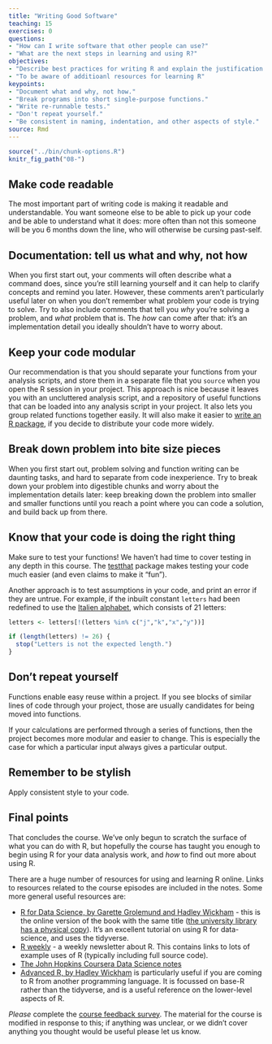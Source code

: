 ```yaml
---
title: "Writing Good Software"
teaching: 15
exercises: 0
questions:
- "How can I write software that other people can use?"
- "What are the next steps in learning and using R?"
objectives:
- "Describe best practices for writing R and explain the justification for each."
- "To be aware of additioanl resources for learning R"
keypoints:
- "Document what and why, not how."
- "Break programs into short single-purpose functions."
- "Write re-runnable tests."
- "Don't repeat yourself."
- "Be consistent in naming, indentation, and other aspects of style."
source: Rmd
---
```


```r
source("../bin/chunk-options.R")
knitr_fig_path("08-")
```

## Make code readable

The most important part of writing code is making it readable and understandable.
You want someone else to be able to pick up your code and be able to understand
what it does: more often than not this someone will be you 6 months down the line,
who will otherwise be cursing past-self.

## Documentation: tell us what and why, not how

When you first start out, your comments will often describe what a command does,
since you're still learning yourself and it can help to clarify concepts and
remind you later. However, these comments aren't particularly useful later on
when you don't remember what problem your code is trying to solve. Try to also
include comments that tell you *why* you're solving a problem, and *what* problem
that is. The *how* can come after that: it's an implementation detail you ideally
shouldn't have to worry about.

## Keep your code modular

Our recommendation is that you should separate your functions from your analysis
scripts, and store them in a separate file that you `source` when you open the R
session in your project. This approach is nice because it leaves you with an
uncluttered analysis script, and a repository of useful functions that can be
loaded into any analysis script in your project. It also lets you group related
functions together easily. It will also make it easier to 
[write an R package](http://r-pkgs.had.co.nz/), if you decide to distribute your
code more widely.

## Break down problem into bite size pieces

When you first start out, problem solving and function writing can be daunting
tasks, and hard to separate from code inexperience. Try to break down your
problem into digestible chunks and worry about the implementation details later:
keep breaking down the problem into smaller and smaller functions until you
reach a point where you can code a solution, and build back up from there.

## Know that your code is doing the right thing

Make sure to test your functions!  We haven't had time to cover testing in any depth
in this course.  The [testthat](https://github.com/hadley/testthat) package makes
testing your code much easier (and even claims to make it "fun").

Another approach
is to test assumptions in your code, and print an error if they are untrue.  For example,
if the inbuilt constant `letters` had been redefined to use the [Italien alphabet](https://en.wikipedia.org/wiki/Italian_orthography), which consists of 21 letters:

```r
letters <- letters[!(letters %in% c("j","k","x","y"))]

if (length(letters) != 26) {
  stop("Letters is not the expected length.")
}
```

## Don't repeat yourself

Functions enable easy reuse within a project. If you see blocks of similar
lines of code through your project, those are usually candidates for being
moved into functions.

If your calculations are performed through a series of functions, then the
project becomes more modular and easier to change. This is especially the case
for which a particular input always gives a particular output.

## Remember to be stylish

Apply consistent style to your code.

## Final points

That concludes the course. We've only begun to scratch the surface of what you can do with R,
but hopefully the course has taught you enough to begin using R for your data
analysis work, and _how_ to find out more about using R.  

There are a huge number of resources for using and learning R online.  Links to resources related to the course episodes are included in the notes.  Some more general useful resources are:

* [R for Data Science, by Garette Grolemund and Hadley Wickham](http://r4ds.had.co.nz/) - this is the online version of the book with the same title ([the university library has a physical copy](https://www.librarysearch.manchester.ac.uk/primo-explore/fulldisplay?docid=44MAN_ALMA_DS21302877580001631&context=L&vid=MU_NUI&search_scope=BLENDED&tab=local&lang=en_US)).  It's an excellent tutorial on using R for data-science, and uses the tidyverse.
* [R weekly](https://rweekly.org/) - a weekly newsletter about R.  This contains links to lots of example uses of R (typically including full source code).  
* [The John Hopkins Coursera Data Science notes](http://sux13.github.io/DataScienceSpCourseNotes/)
* [Advanced R, by Hadley Wickham](http://adv-r.had.co.nz/) is particularly useful if you are coming to R from another programming language.  It is focussed on base-R rather than the tidyverse, and is a useful reference on the lower-level aspects of R.

*Please* complete the [course feedback survey](http://bit.ly/2xP95Ef).  The material for the course is modified
in response to this; if anything was unclear, or we didn't cover anything you thought 
would be useful please let us know.
